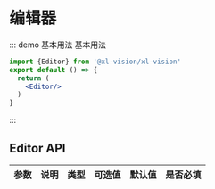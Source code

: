# 编辑器

::: demo 基本用法
基本用法

```jsx
import {Editor} from '@xl-vision/xl-vision'
export default () => {
  return (
    <Editor/>
  )
}
```

:::

## Editor API

| 参数   | 说明                                       | 类型            | 可选值 | 默认值 | 是否必填
| ------ | ------------------------------------------ | --------------- | ------ | ------ | --- |
